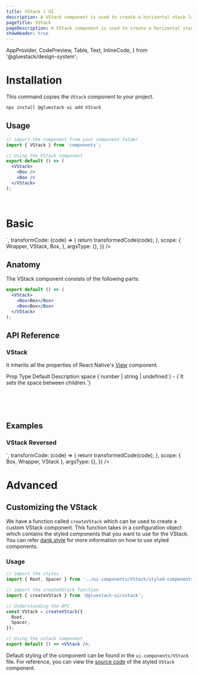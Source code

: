 ```yaml
---
title: VStack | UI
description: A VStack component is used to create a horizontal stack layout for child components.
pageTitle: VStack
pageDescription: A VStack component is used to create a horizontal stack layout for child components.
showHeader: true
---
```



<Meta title="components/Layout/VStack" />

  AppProvider,
  CodePreview,
  Table,
  Text,
  InlineCode,
} from '@gluestack/design-system';



# Installation

This command copies the `VStack` component to your project.

```jsx
npx install @gluestack-ui add VStack
```

## Usage

```jsx
// import the component from your component folder
import { VStack } from 'components';

// Using the VStack component
export default () => (
  <VStack>
    <Box />
    <Box />
  </VStack>
);
```

<br />

# Basic

<AppProvider>
  <CodePreview
    showComponentRenderer={true}
    showArgsController={false}
    metaData={{
      code: `
<VStack space="md">
  <Box sx={{ w: 100, h: 100, bg: '$blue300' }} />
  <Box sx={{ w: 100, h: 100, bg: '$blue400' }} />
  <Box sx={{ w: 100, h: 100, bg: '$blue500' }} />
</VStack>
`,
      transformCode: (code) => {
        return transformedCode(code);
      },
      scope: {
        Wrapper,
        VStack,
        Box,
      },
      argsType: {},
    }}
  />
</AppProvider>
<br />

## Anatomy

The VStack component consists of the following parts:

```jsx
export default () => (
  <VStack>
    <Box>Box</Box>
    <Box>Box</Box>
  </VStack>
);
```

## API Reference

### VStack

It inherits all the properties of React Native's [View](https://reactnative.dev/docs/view#props) component.

<AppProvider>
  <Table>
    <Table.THead>
      <Table.TR>
        <Table.TH>
          <Table.TText>Prop</Table.TText>
        </Table.TH>
        <Table.TH>
          <Table.TText>Type</Table.TText>
        </Table.TH>
        <Table.TH>
          <Table.TText>Default</Table.TText>
        </Table.TH>
        <Table.TH>
          <Table.TText>Description</Table.TText>
        </Table.TH>
      </Table.TR>
    </Table.THead>
    <Table.TBody>
      <Table.TR>
        <Table.TD>
          <Table.TText>
            <InlineCode>space</InlineCode>
          </Table.TText>
        </Table.TD>
        <Table.TD>
          <Table.TText>{`number | string | undefined`}</Table.TText>
        </Table.TD>
        <Table.TD>
          <Table.TText>-</Table.TText>
        </Table.TD>
        <Table.TD>
          <Table.TText>{`It sets the space between children.`}</Table.TText>
        </Table.TD>
      </Table.TR>
    </Table.TBody>
  </Table>
</AppProvider>

<br />
<br />

## Examples

### VStack Reversed

<AppProvider>
  <CodePreview
    showComponentRenderer={true}
    showArgsController={false}
    metaData={{
      code: `
<VStack space="md" reversed>
  <Box sx={{ w: 100, h: 100, bg: '$blue300' }} />
  <Box sx={{ w: 100, h: 100, bg: '$blue400' }} />
  <Box sx={{ w: 100, h: 100, bg: '$blue500' }} />
</VStack>
`,
      transformCode: (code) => {
        return transformedCode(code);
      },
      scope: { Box, Wrapper, VStack },
      argsType: {},
    }}
  />
</AppProvider>

<br />

# Advanced

## Customizing the VStack

We have a function called `createVStack` which can be used to create a custom VStack component. This function takes in a configuration object which contains the styled components that you want to use for the VStack. You can refer [dank.style](https://dank.style/) for more information on how to use styled components.

### Usage

```jsx
// import the styles
import { Root, Spacer } from '../ui-components/VStack/styled-components';

// import the createVStack function
import { createVStack } from '@gluestack-ui/vstack';

// Understanding the API
const VStack = createVStack({
  Root,
  Spacer,
});

// Using the vstack component
export default () => <VStack />;
```

Default styling of the component can be found in the `ui-components/VStack` file. For reference, you can view the [source code](https://github.com/gluestack/gluestack-ui/blob/development/example/storybook/src/ui-components/VStack/index.tsx) of the styled `VStack` component.
